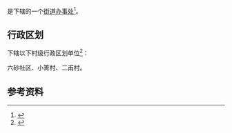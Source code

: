 {{中国乡级行政区|52/01/15/001/000}}

'''{{PAGENAMEBASE}}'''是{{PRC admin/fullname|52/01/15/001/000|3}}下辖的一个[[街道办事处|街道办事处]]<ref>{{PRC admin/ref sgc|{{PRC admin/parent|52/01/15/001/000}}}}</ref>。

== 行政区划 ==
{{PAGENAMEBASE}}下辖以下村级行政区划单位<ref>{{PRC admin/ref sgc|52/01/15/001/000}}</ref>：

六砂社区、小箐村、二甫村。

== 参考资料 ==
{{reflist}}

{{贵州行政区划小作品}}
{{PRC admin/navcat|52/01/15/001/000}}